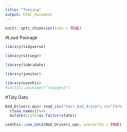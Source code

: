 ```yaml
---
title: "Testing"
output: html_document
---
```


```r
knitr::opts_chunk$set(echo = TRUE)
```

#Load Package
```r
library(tidyverse)

library(stringr)

library(lubridate)

library(janitor)

library(usethis)
#install.packages("roxygen2")
```

#Tidy Data
```r
Bad_Drivers_ops<-read_csv("test_bad_drivers.csv")%>%
  clean_names()%>%
  mutate(state=as.factor(state))

usethis::use_data(Bad_Drivers_ops, overwrite = TRUE)

```

